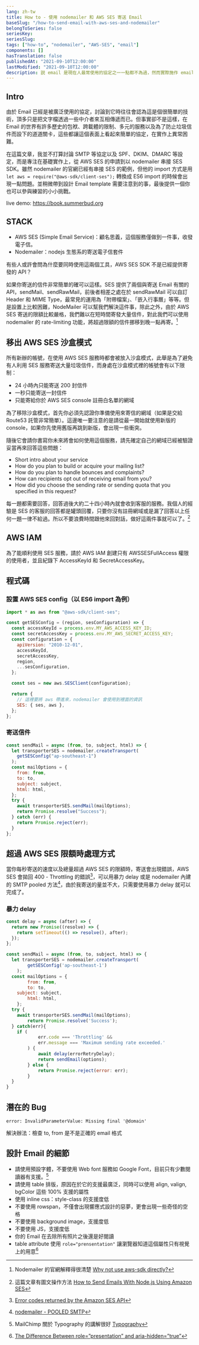 ```yaml
---
lang: zh-tw
title: How to - 使用 nodemailer 和 AWS SES 寄送 Email
baseSlug: "/how-to-send-email-with-aws-ses-and-nodemailer"
belongToSeries: false
seriesKey: 
seriesSlug:
tags: ["how-to", "nodemailer", "AWS-SES", "email"]
components: []
hasTranslation: false
publishedAt: "2021-09-10T12:00:00"
lastModified: "2021-09-10T12:00:00"
description: 説 email 是現在人最常使用的協定之一一點都不為過，然而實際施作 email 的寄發卻需要跨越多道關卡，這篇文章嘗試指出其中可以使用的工具與方法，讓你也可以輕鬆寄出自己的 email
---
```


## Intro

由於 Email 已經是被廣泛使用的協定，討論到它時往往會認為這是個很簡單的技術，頂多只是把文字檔透過一些中介者來互相傳遞而已。但事實卻不是這樣，在 Email 的世界有許多歷史的包袱、跨載體的限制、多元的服務以及為了防止垃圾信件而設下的道道關卡，這些都讓這個表面上看起來簡單的協定，在實作上異常困難。

在這篇文章，我並不打算討論 SMTP 等協定以及 SPF、DKIM、DMARC 等設定，而是專注在基礎實作上，從 AWS SES 的申請到以 nodemailer 串接 SES SDK。雖然 nodemailer 的官網已經有串接 SES 的範例，但他的 import 方式是用 `let aws = require("@aws-sdk/client-ses");` 轉換成 ES6 import 的時候會出現一點問題。並稍微帶到設計 Email template 需要注意到的事，最後提供一個你也可以參與練習的小小挑戰。

live demo: https://book.summerbud.org

## STACK

- AWS SES (Simple Email Service)：顧名思義，這個服務僅做到一件事，收發電子信。
- Nodemailer：nodejs 生態系的寄送電子信套件

有些人或許會問為什麼要同時使用這兩個工具，AWS SES SDK 不是已經提供寄發的 API？

如果你寄送的信件非常簡單的確可以這樣。SES 提供了兩個與寄送 Email 有關的 API，sendMail、sendRawMail，前後者相差之處在於 sendRawMail 可以自訂 Header 和 MIME Type，最常見的運用為「附帶檔案」、「嵌入行事曆」等等。但是設置上比較困難，NodeMailer 可以幫我們解決這件事，除此之外，由於 AWS SES 寄送的限額比較嚴格，我們難以在短時間寄發大量信件，對此我們可以使用 nodemailer 的 rate-limiting 功能，將超過限額的信件挪移到晚一點再寄。[^1]

## 移出 AWS SES 沙盒模式

所有新辦的帳號，在使用 AWS SES 服務時都會被放入沙盒模式，此舉是為了避免有人利用 SES 服務寄送大量垃圾信件，而身處在沙盒模式裡的帳號會有以下限制：

- 24 小時內只能寄送 200 封信件
- 一秒只能寄送一封信件
- 只能寄給你於 AWS SES console 註冊白名單的網域

為了移除沙盒模式，首先你必須先認證你準備使用來寄信的網域（如果是交給 Route53 託管非常簡單）。這邊唯一要注意的是請從最一開始就使用新版的 console，如果你先使用舊版再跳到新版，會出現一些衝突。

隨後它會請你書寫你未來將會如何使用這個服務，請先確定自己的網域已經被驗證妥當再來回答這些問題：

- Short intro about your service
- How do you plan to build or acquire your mailing list?
- How do you plan to handle bounces and complaints?
- How can recipients opt out of receiving email from you?
- How did you choose the sending rate or sending quota that you specified in this request?

每一題都需要回答，回答過後大約二十四小時內就會收到客服的服務。我個人的經驗是 SES 的客服的回答都是罐頭回覆，只要你沒有註冊網域或是漏了回答以上任何一題一律不給過。所以不要浪費時間跟他來回對話，做好這兩件事就可以了。[^3]

## AWS IAM

為了能順利使用 SES 服務，請於 AWS IAM 創建只有 AWSSESFullAccess 權限的使用者，並且紀錄下 AccessKeyId 和 SecretAccessKey。

## 程式碼

### 設置 AWS SES config（以 ES6 import 為例）

```js
import * as aws from "@aws-sdk/client-ses";

const getSESConfig = (region, sesConfiguration) => {
  const accessKeyId = process.env.MY_AWS_ACCESS_KEY_ID;
  const secretAccessKey = process.env.MY_AWS_SECRET_ACCESS_KEY;
  const configuration = {
    apiVersion: "2010-12-01",
    accessKeyId,
    secretAccessKey,
    region,
    ...sesConfiguration,
  };

  const ses = new aws.SESClient(configuration);

  return {
    // 這裡要將 aws 帶進來，nodemailer 會使用到裡面的資訊
    SES: { ses, aws },
  };
};
```

### 寄送信件

```js
const sendMail = async (from, to, subject, html) => {
  let transporterSES = nodemailer.createTransport(
    getSESConfig("ap-southeast-1")
  );
  const mailOptions = {
    from: from,
    to: to,
    subject: subject,
    html: html,
  };
  try {
    await transporterSES.sendMail(mailOptions);
    return Promise.resolve("Success");
  } catch (err) {
    return Promise.reject(err);
  }
};
```

## 超過 AWS SES 限額時處理方式

當你每秒寄送的速度以及總量超過 AWS SES 的限額時，寄送會出現錯誤，AWS SES 會拋回 400 - Throttling 的錯誤[^4]，可以用暴力 delay 或是 nodemailer 內建的 SMTP pooled 方法[^5]，由於我寄送的量並不大，只需要使用暴力 delay 就可以完成了。

### 暴力 delay

```js
const delay = async (after) => {
  return new Promise((resolve) => {
    return setTimeout(() => resolve(), after);
  });
};
```

```js
const sendMail = async (from, to, subject, html) => {
  let transporterSES = nodemailer.createTransport(
		getSESConfig('ap-southeast-1')
	);
  const mailOptions = {
		from: from,
		to: to,
    subject: subject,
		html: html,
	};
  try {
    await transporterSES.sendMail(mailOptions);
		return Promise.resolve('Success');
  } catch(err){
    if (
			err.code === 'Throttling' &&
			err.message === 'Maximum sending rate exceeded.'
		) {
			await delay(errorRetryDelay);
			return sendEmail(options);
		} else {
			return Promise.reject(error: err);
		}
  }
}
```

## 潛在的 Bug

`error: InvalidParameterValue: Missing final '@domain'`

解決辦法：檢查 to, from 是不是正確的 email 格式

## 設計 Email 的細節

- 請使用預設字體，不要使用 Web font 服務如 Google Font，目前只有少數閱讀器有支援。[^6]
- 請使用 table 排版，原因在於它的支援最廣泛，同時可以使用 align, valign, bgColor 這些 100% 支援的屬性
- 使用 inline css：style-class 的支援度低
- 不要使用 rowspan，不僅會出現響應式設計的惡夢，更會出現一些奇怪的空格
- 不要使用 background image，支援度低
- 不要使用 JS，支援度低
- 你的 Email 在去除所有照片之後還是好閱讀
- table attribute 使用 `role="prensentation"` 讓瀏覽器知道這個屬性只有視覺上的用意[^7]

[^1]: Nodemailer 的官網解釋得很清楚 [Why not use aws-sdk directly?](https://nodemailer.com/transports/ses/#why-not-use-aws-sdk-directly)
[^2]: [Moving out of the Amazon SES sandbox](https://docs.aws.amazon.com/ses/latest/DeveloperGuide/request-production-access.html)
[^3]: 這篇文章有圖文操作方法 [How to Send Emails With Node.js Using Amazon SES](https://betterprogramming.pub/how-to-send-emails-with-node-js-using-amazon-ses-8ae38f6312e4)
[^4]: [Error codes returned by the Amazon SES API](https://docs.aws.amazon.com/ses/latest/DeveloperGuide/using-ses-api-error-codes.html)
[^5]: [nodemailer - POOLED SMTP](https://nodemailer.com/smtp/pooled/)
[^6]: MailChimp 關於 Typography 的講解很好 [Typography](https://templates.mailchimp.com/design/typography/)
[^7]: [The Difference Between role=”presentation” and aria-hidden=”true”](https://timwright.org/blog/2016/11/19/difference-rolepresentation-aria-hiddentrue/)
